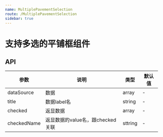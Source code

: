 ```yaml
---
name: MultiplePavementSelection
route: /MultiplePavementSelection
sidebar: true
---
```



# 支持多选的平铺框组件

<Playground>
<MultiplePavementSelection
    dataSource={[{ value: '1', label: '张三' }, { value: '2', label: '李四' }, { value: '3', label: '王五' }]}
    title='label'
    checked={['1', '2']}
    checkedName='value'
 />
</Playground>


## API

| 参数 | 说明 | 类型 | 默认值 |
| --- | --- | --- | --- |
| dataSource | 数据 | array | - |
| title | 数据label名 | string | - |
| checked | 返显数据 | array | - |
| checkedName | 返显数据的value名，跟checked关联 | sttring | - |


